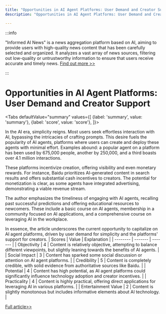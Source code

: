```yaml
---
title: "Opportunities in AI Agent Platforms: User Demand and Creator Support"
description: "Opportunities in AI Agent Platforms: User Demand and Creator Support"

---
```



:::info

"Informed AI News" is a news aggregation platform based on AI, aiming to provide users with high-quality news content that has been carefully selected and organized. It analyzes a vast array of news sources, filtering out low-quality or untrustworthy information to ensure that users receive accurate and timely news.  [Find out more >>](/)

:::

# Opportunities in AI Agent Platforms: User Demand and Creator Support


<Tabs
	defaultValue="summary"
	values={[
	{label: 'summary', value: 'summary'},
	{label: 'score', value: 'score'},
]}>
<TabItem value="summary">


In the AI era, simplicity reigns. Most users seek effortless interaction with AI, bypassing the intricacies of crafting prompts. This desire fuels the popularity of AI agents, platforms where users can create and deploy these agents with minimal effort. Examples abound: a popular agent on a platform has been used by 675,000 people, another by 250,000, and a third boasts over 4.1 million interactions.

These platforms incentivize creation, offering visibility and even monetary rewards. For instance, Baidu prioritizes AI-generated content in search results and offers substantial cash incentives to creators. The potential for monetization is clear, as some agents have integrated advertising, demonstrating a viable revenue stream.

The author emphasizes the timeliness of engaging with AI agents, recalling past successful predictions and offering educational resources to newcomers. These include a basic course on AI agents, membership in a community focused on AI applications, and a comprehensive course on leveraging AI in the workplace.

In essence, the article underscores the current opportunity to capitalize on AI agent platforms, driven by user demand for simplicity and the platforms' support for creators.
</TabItem>
<TabItem value="score">
	| Scores     | Value   | Explanation |
	| -------- | ------- | ------- |
	| Objectivity  | 4    | Content is relatively objective, attempting to balance different viewpoints, but slightly leaning towards the benefits of AI agents.    |
	| Social Impact | 3     | Content has sparked some social discussion or attention on AI agent platforms.    |
	| Credibility    | 5    | Content is completely credible, with solid evidence from authoritative sources like Baidu.    |
	| Potential    | 4    | Content has high potential, as AI agent platforms could significantly influence technology adoption and creator incentives.    |
	| Practicality    | 4    | Content is highly practical, offering direct applications for leveraging AI in various platforms.    |
	| Entertainment Value    | 2    | Content is slightly monotonous but includes informative elements about AI technology.    |
</TabItem>
</Tabs>

[Full article>>](https://www.woshipm.com/it/6068333.html)
